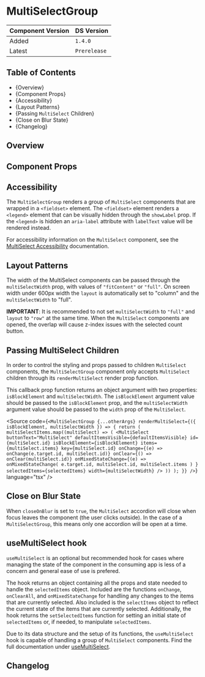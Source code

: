 

<Meta of={MultiSelectGroupStories} />

# MultiSelectGroup

| Component Version | DS Version   |
| ----------------- | ------------ |
| Added             | `1.4.0`      |
| Latest            | `Prerelease` |

## Table of Contents

- {<Link href="#overview" target="_self">Overview</Link>}
- {<Link href="#component-props" target="_self">Component Props</Link>}
- {<Link href="#accessibility" target="_self">Accessibility</Link>}
- {<Link href="#layout-patterns" target="_self">Layout Patterns</Link>}
- {<Link href="#passing-multiselect-children" target="_self">Passing `MultiSelect` Children</Link>}
- {<Link href="#close-on-blur-state" target="_self">Close on Blur State</Link>}
- {<Link href="#changelog" target="_self">Changelog</Link>}

## Overview

<Description of={MultiSelectGroupStories} />

## Component Props

<Canvas of={MultiSelectGroupStories.WithControls} />

<ArgTypes of={MultiSelectGroupStories.WithControls} />

## Accessibility

The `MultiSelectGroup` renders a group of `MultiSelect` components that are
wrapped in a `<fieldset>` element. The `<fieldset>` element renders a `<legend>`
element that can be visually hidden through the `showLabel` prop. If the
`<legend>` is hidden an `aria-label` attribute with `labelText` value will be
rendered instead.

For accessibility information on the `MultiSelect` component, see the
[MultiSelect Accessibility](../?path=/docs/components-form-elements-multiselect--docs#accessibility) documentation.

## Layout Patterns

The width of the MultiSelect components can be passed through the
`multiSelectWidth` prop, with values of `"fitContent"` or `"full"`.
On screen width under 600px width the `layout` is automatically set to "column"
and the `multiSelectWidth` to "full".

**IMPORTANT**: It is recommended to not set `multiSelectWidth` to `"full"` and
`layout` to `"row"` at the same time. When the `MultiSelect` components are
opened, the overlap will cause z-index issues with the selected count button.

<Canvas of={MultiSelectGroupStories.LayoutPatterns} />

## Passing MultiSelect Children

In order to control the styling and props passed to children `MultiSelect`
components, the `MultiSelectGroup` component only accepts `MultiSelect` children
through its `renderMultiSelect` render prop function.

This callback prop function returns an object argument with two properties:
`isBlockElement` and `multiSelectWidth`. The `isBlockElement` argument value
should be passed to the `isBlockElement` prop, and the `multiSelectWidth`
argument value should be passed to the `width` prop of the `MultiSelect`.

<Source
  code={`
<MultiSelectGroup
  {...otherArgs}
  renderMultiSelect={({ isBlockElement, multiSelectWidth }) => {
    return (
      multiSelectItems.map((multiSelect) => (
        <MultiSelect
          buttonText="MultiSelect"
          defaultItemsVisible={defaultItemsVisible}
          id={multiSelect.id}
          isBlockElement={isBlockElement}
          items={multiSelect.items}
          key={multiSelect.id}
          onChange={(e) => onChange(e.target.id, multiSelect.id)}
          onClear={() => onClear(multiSelect.id)}
          onMixedStateChange={(e) =>
            onMixedStateChange(
              e.target.id,
              multiSelect.id,
              multiSelect.items
            )
          }
          selectedItems={selectedItems}
          width={multiSelectWidth}
        />
      ))
    );
  }}
/>
`}
  language="tsx"
/>

## Close on Blur State

When `closeOnBlur` is set to `true`, the `MultiSelect` accordion will close when
focus leaves the component (the user clicks outside). In the case of a `MultiSelectGroup`,
this means only one accordion will be open at a time.

<Canvas of={MultiSelectGroupStories.closeOnBlurState} />

## useMultiSelect hook

`useMultiSelect` is an optional but recommended hook for cases where managing
the state of the component in the consuming app is less of a concern and general
ease of use is prefered.

The hook returns an object containing all the props and state needed to
handle the `selectedItems` object. Included are the functions `onChange`,
`onClearAll`, and `onMixedStateChange` for handling any changes to the
items that are currently selected. Also included is the `selectItems` object
to reflect the current state of the items that are currently selected.
Additionally, the hook returns the `setSelectedItems` function for setting
an initial state of `selectedItems` or, if needed, to manipulate `selectedItems`.

Due to its data structure and the setup of its functions, the `useMultiSelect`
hook is capable of handling a group of `MultiSelect` components. Find the full
documentation under [useMultiSelect](../?path=/docs/hooks-usemultiselect--docs).

## Changelog

<ComponentChangelogTable changelogData={changelogData} />

